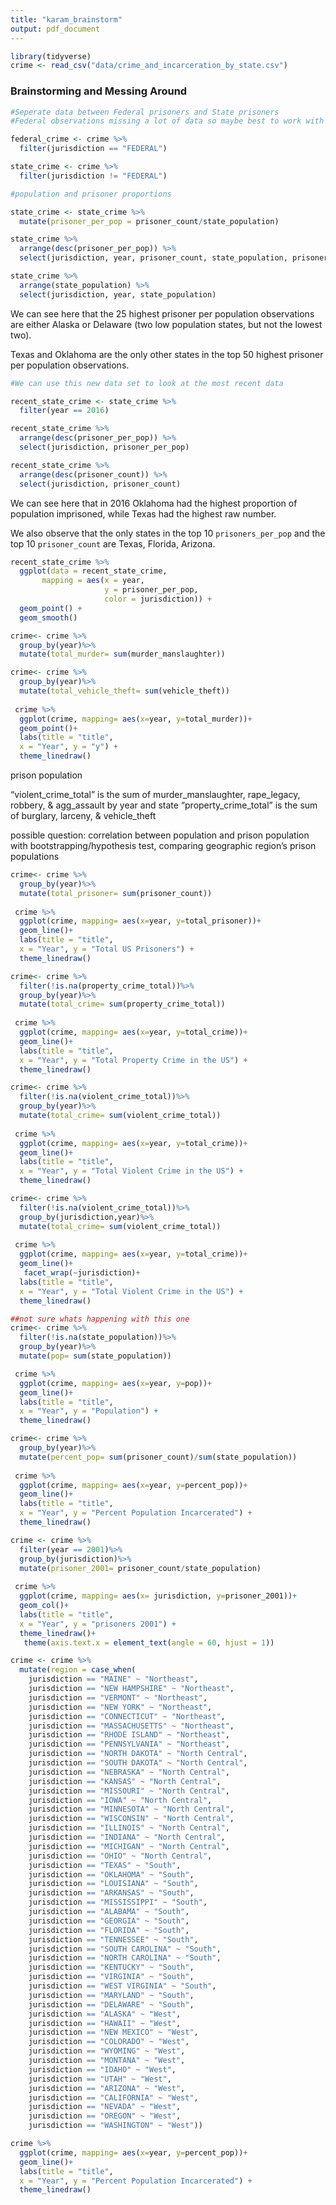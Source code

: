```yaml
---
title: "karam_brainstorm"
output: pdf_document
---
```


```r
library(tidyverse)
crime <- read_csv("data/crime_and_incarceration_by_state.csv") 
```



### Brainstorming and Messing Around

```r
#Seperate data between Federal prisoners and State prisoners
#Federal observations missing a lot of data so maybe best to work with state

federal_crime <- crime %>%
  filter(jurisdiction == "FEDERAL")

state_crime <- crime %>%
  filter(jurisdiction != "FEDERAL")
```


```r
#population and prisoner proportions

state_crime <- state_crime %>%
  mutate(prisoner_per_pop = prisoner_count/state_population)

state_crime %>%
  arrange(desc(prisoner_per_pop)) %>%
  select(jurisdiction, year, prisoner_count, state_population, prisoner_per_pop)

state_crime %>%
  arrange(state_population) %>%
  select(jurisdiction, year, state_population)

```
We can see here that the 25 highest prisoner per population observations 
are either Alaska or Delaware (two low population states, but not the lowest 
two).

Texas and Oklahoma are the only other states in the top 50 highest prisoner per 
population observations.


```r
#We can use this new data set to look at the most recent data

recent_state_crime <- state_crime %>%
  filter(year == 2016)

recent_state_crime %>%
  arrange(desc(prisoner_per_pop)) %>%
  select(jurisdiction, prisoner_per_pop)

recent_state_crime %>%
  arrange(desc(prisoner_count)) %>%
  select(jurisdiction, prisoner_count)


```
We can see here that in 2016 Oklahoma had the highest proportion of population 
imprisoned, while Texas had the highest raw number.

We also observe that the only states in the top 10 `prisoners_per_pop` and the 
top 10 `prisoner_count` are Texas, Florida, Arizona.

```r
recent_state_crime %>%
  ggplot(data = recent_state_crime, 
       mapping = aes(x = year,
                     y = prisoner_per_pop,
                     color = jurisdiction)) +
  geom_point() + 
  geom_smooth()
```




```r
crime<- crime %>%
  group_by(year)%>%
  mutate(total_murder= sum(murder_manslaughter))

crime<- crime %>%
  group_by(year)%>%
  mutate(total_vehicle_theft= sum(vehicle_theft))
  
 crime %>% 
  ggplot(crime, mapping= aes(x=year, y=total_murder))+
  geom_point()+
  labs(title = "title",
  x = "Year", y = "y") +
  theme_linedraw()
```
prison population

"violent_crime_total" is the sum of murder_manslaughter, rape_legacy, robbery, & agg_assault by year and state
"property_crime_total" is the sum of burglary, larceny, & vehicle_theft


possible question: correlation between population and prison population with bootstrapping/hypothesis test, comparing geographic region's prison populations 

```r
crime<- crime %>%
  group_by(year)%>%
  mutate(total_prisoner= sum(prisoner_count))
  
 crime %>% 
  ggplot(crime, mapping= aes(x=year, y=total_prisoner))+
  geom_line()+
  labs(title = "title",
  x = "Year", y = "Total US Prisoners") +
  theme_linedraw()
```
```r
crime<- crime %>%
  filter(!is.na(property_crime_total))%>%
  group_by(year)%>%
  mutate(total_crime= sum(property_crime_total))
  
 crime %>% 
  ggplot(crime, mapping= aes(x=year, y=total_crime))+
  geom_line()+
  labs(title = "title",
  x = "Year", y = "Total Property Crime in the US") +
  theme_linedraw()
```

```r
crime<- crime %>%
  filter(!is.na(violent_crime_total))%>%
  group_by(year)%>%
  mutate(total_crime= sum(violent_crime_total))
  
 crime %>% 
  ggplot(crime, mapping= aes(x=year, y=total_crime))+
  geom_line()+
  labs(title = "title",
  x = "Year", y = "Total Violent Crime in the US") +
  theme_linedraw()
```

```r
crime<- crime %>%
  filter(!is.na(violent_crime_total))%>%
  group_by(jurisdiction,year)%>%
  mutate(total_crime= sum(violent_crime_total))
  
 crime %>% 
  ggplot(crime, mapping= aes(x=year, y=total_crime))+
  geom_line()+
   facet_wrap(~jurisdiction)+
  labs(title = "title",
  x = "Year", y = "Total Violent Crime in the US") +
  theme_linedraw()
```

```r

##not sure whats happening with this one
crime<- crime %>%
  filter(!is.na(state_population))%>%
  group_by(year)%>%
  mutate(pop= sum(state_population))

 crime %>% 
  ggplot(crime, mapping= aes(x=year, y=pop))+
  geom_line()+
  labs(title = "title",
  x = "Year", y = "Population") +
  theme_linedraw()
```



```r
crime<- crime %>%
  group_by(year)%>%
  mutate(percent_pop= sum(prisoner_count)/sum(state_population))
  
 crime %>% 
  ggplot(crime, mapping= aes(x=year, y=percent_pop))+
  geom_line()+
  labs(title = "title",
  x = "Year", y = "Percent Population Incarcerated") +
  theme_linedraw()
```


```r
crime <- crime %>%
  filter(year == 2001)%>%
  group_by(jurisdiction)%>%
  mutate(prisoner_2001= prisoner_count/state_population)
  
 crime %>% 
  ggplot(crime, mapping= aes(x= jurisdiction, y=prisoner_2001))+
  geom_col()+
  labs(title = "title",
  x = "Year", y = "prisoners 2001") +
  theme_linedraw()+ 
   theme(axis.text.x = element_text(angle = 60, hjust = 1))
```

```r
crime <- crime %>% 
  mutate(region = case_when(
    jurisdiction == "MAINE" ~ "Northeast",
    jurisdiction == "NEW HAMPSHIRE" ~ "Northeast",
    jurisdiction == "VERMONT" ~ "Northeast",
    jurisdiction == "NEW YORK" ~ "Northeast",
    jurisdiction == "CONNECTICUT" ~ "Northeast",
    jurisdiction == "MASSACHUSETTS" ~ "Northeast",
    jurisdiction == "RHODE ISLAND" ~ "Northeast",
    jurisdiction == "PENNSYLVANIA" ~ "Northeast",
    jurisdiction == "NORTH DAKOTA" ~ "North Central",
    jurisdiction == "SOUTH DAKOTA" ~ "North Central",
    jurisdiction == "NEBRASKA" ~ "North Central",
    jurisdiction == "KANSAS" ~ "North Central",
    jurisdiction == "MISSOURI" ~ "North Central",
    jurisdiction == "IOWA" ~ "North Central",
    jurisdiction == "MINNESOTA" ~ "North Central",
    jurisdiction == "WISCONSIN" ~ "North Central",
    jurisdiction == "ILLINOIS" ~ "North Central",
    jurisdiction == "INDIANA" ~ "North Central",
    jurisdiction == "MICHIGAN" ~ "North Central",
    jurisdiction == "OHIO" ~ "North Central",
    jurisdiction == "TEXAS" ~ "South",
    jurisdiction == "OKLAHOMA" ~ "South",
    jurisdiction == "LOUISIANA" ~ "South",
    jurisdiction == "ARKANSAS" ~ "South",
    jurisdiction == "MISSISSIPPI" ~ "South",
    jurisdiction == "ALABAMA" ~ "South",
    jurisdiction == "GEORGIA" ~ "South",
    jurisdiction == "FLORIDA" ~ "South",
    jurisdiction == "TENNESSEE" ~ "South",
    jurisdiction == "SOUTH CAROLINA" ~ "South",
    jurisdiction == "NORTH CAROLINA" ~ "South",
    jurisdiction == "KENTUCKY" ~ "South",
    jurisdiction == "VIRGINIA" ~ "South",
    jurisdiction == "WEST VIRGINIA" ~ "South",
    jurisdiction == "MARYLAND" ~ "South",
    jurisdiction == "DELAWARE" ~ "South",
    jurisdiction == "ALASKA" ~ "West",
    jurisdiction == "HAWAII" ~ "West",
    jurisdiction == "NEW MEXICO" ~ "West",
    jurisdiction == "COLORADO" ~ "West",
    jurisdiction == "WYOMING" ~ "West",
    jurisdiction == "MONTANA" ~ "West",
    jurisdiction == "IDAHO" ~ "West",
    jurisdiction == "UTAH" ~ "West",
    jurisdiction == "ARIZONA" ~ "West",
    jurisdiction == "CALIFORNIA" ~ "West",
    jurisdiction == "NEVADA" ~ "West",
    jurisdiction == "OREGON" ~ "West",
    jurisdiction == "WASHINGTON" ~ "West"))

crime %>%
  ggplot(crime, mapping= aes(x=year, y=percent_pop))+
  geom_line()+
  labs(title = "title",
  x = "Year", y = "Percent Population Incarcerated") +
  theme_linedraw()
```
